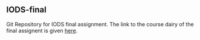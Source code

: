 ## IODS-final
Git Repository for IODS final assignment.
The link to the course dairy of the final assignent is given [here](https://balagururavikumar.github.io/IODS-final/).
